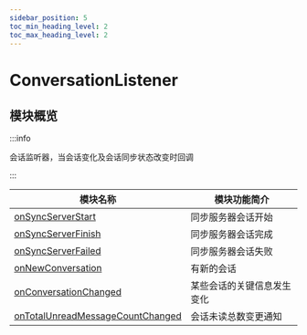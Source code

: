 ```yaml
---
sidebar_position: 5
toc_min_heading_level: 2
toc_max_heading_level: 2
---
```


# ConversationListener

## 模块概览

:::info

会话监听器，当会话变化及会话同步状态改变时回调

:::

| 模块名称                                                                                    | 模块功能简介               |
| ------------------------------------------------------------------------------------------- | -------------------------- |
| [onSyncServerStart](docs/sdks/callback/onSyncServerStart.mdx)                               | 同步服务器会话开始         |
| [onSyncServerFinish](docs/sdks/callback/onSyncServerFinish.mdx)                             | 同步服务器会话完成         |
| [onSyncServerFailed](docs/sdks/callback/onSyncServerFailed.mdx)                             | 同步服务器会话失败         |
| [onNewConversation](docs/sdks/callback/onNewConversation.mdx)                               | 有新的会话                 |
| [onConversationChanged](docs/sdks/callback/onConversationChanged.mdx)                       | 某些会话的关键信息发生变化 |
| [onTotalUnreadMessageCountChanged](docs/sdks/callback/onTotalUnreadMessageCountChanged.mdx) | 会话未读总数变更通知       |

